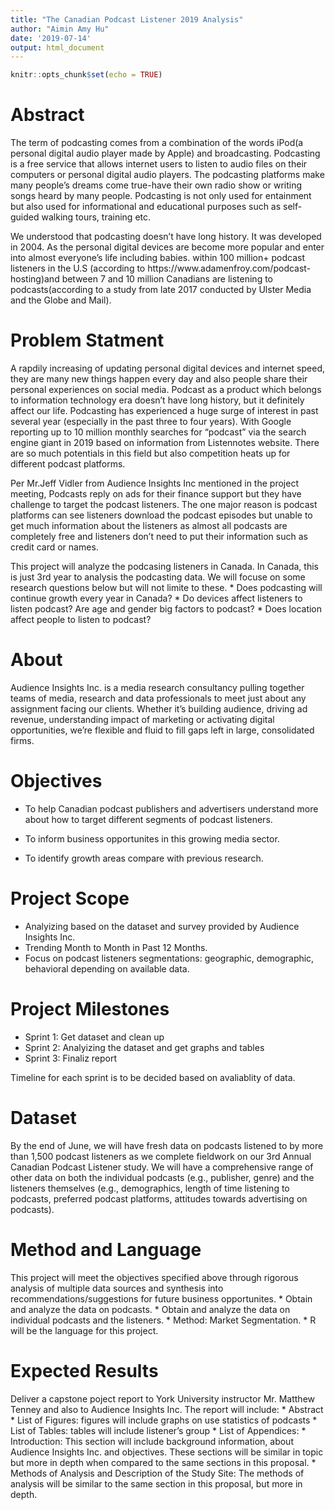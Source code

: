 ```yaml
---
title: "The Canadian Podcast Listener 2019 Analysis"
author: "Aimin Amy Hu"
date: '2019-07-14'
output: html_document
---
```


```r
knitr::opts_chunk$set(echo = TRUE)
```

# Abstract

The term of podcasting comes from a combination of the words iPod(a personal digital audio player made by Apple) and broadcasting. Podcasting is a free service that allows internet users to listen to audio files on their computers or personal digital audio players. The podcasting platforms make many people's dreams come true-have their own radio show or writing songs heard by many people. Podcasting is not only used for entainment but also used for informational and educational purposes such as self-guided walking tours, training etc.

We understood that podcasting doesn't have long history. It was developed in 2004. As the personal digital devices are become more popular and enter into almost everyone's life including babies. within 100 million+ podcast listeners in the U.S (according to https://www.adamenfroy.com/podcast-hosting)and between 7 and 10 million Canadians are listening to podcasts(according to a study from late 2017 conducted by Ulster Media and the Globe and Mail). 

# Problem Statment
A rapdily increasing of updating personal digital devices and internet speed, they are many new things happen every day and also people share their personal experiences on social media. Podcast as a product which belongs to information technology era doesn't have long history, but it definitely affect our life. Podcasting has experienced a huge surge of interest in past several year (especially in the past three to four years). With Google reporting up to 10 million monthly searches for "podcast" via the search engine giant in 2019 based on information from Listennotes website. There are so much potentials in this field but also competition heats up for different podcast platforms. 

Per Mr.Jeff Vidler from Audience Insights Inc mentioned in the project meeting, Podcasts reply on ads for their finance support but they have challenge to target the podcast listeners. The one major reason is podcast platforms can see listeners download the podcast episodes but unable to get much information about the listeners as almost all podcasts are completely free and listeners don't need to put their information such as credit card or names.

This project will analyze the podcasing listeners in Canada. In Canada, this is just 3rd year to analysis the podcasting data. We will focuse on some research questions below but will not limite to these.
* Does podcasting will continue growth every year in Canada? 
* Do devices affect listeners to listen podcast? Are age and gender big factors to podcast?
* Does location affect people to listen to podcast?


# About

Audience Insights Inc. is a media research consultancy pulling together teams of media, research and data professionals to meet just about any assignment facing our clients. Whether it’s building audience, driving ad revenue, understanding impact of marketing or activating digital opportunities, we're flexible and fluid to fill gaps left in large, consolidated firms.

# Objectives

* To help Canadian podcast publishers and advertisers understand more about how to target different segments of podcast listeners.

* To inform business opportunites in this growing media sector.

* To identify growth areas compare with previous research.

# Project Scope
* Analyizing based on the dataset and survey provided by Audience Insights Inc.
* Trending Month to Month in Past 12 Months.
* Focus on podcast listeners segmentations: geographic, demographic, behavioral depending on available data.

# Project Milestones
* Sprint 1: Get dataset and clean up
* Sprint 2: Analyizing the dataset and get graphs and tables
* Sprint 3: Finaliz report

Timeline for each sprint is to be decided based on avaliablity of data.

# Dataset

By the end of June, we will have fresh data on podcasts listened to by more than 1,500 podcast listeners as we complete fieldwork on our 3rd Annual Canadian Podcast Listener study. We will have a comprehensive range of other data on both the individual podcasts (e.g., publisher, genre) and the listeners themselves (e.g., demographics, length of time listening to podcasts, preferred podcast platforms, attitudes towards advertising on podcasts). 

# Method and Language

This project will meet the objectives specified above through rigorous analysis of multiple data sources and synthesis into recommendations/suggestions for future business opportunites.
* Obtain and analyze the data on podcasts.
* Obtain and analyze the data on individual podcasts and the listeners.
* Method: Market Segmentation.
* R will be the language for this project.

# Expected Results

Deliver a capstone poject report to York University instructor Mr. Matthew Tenney and also to Audience Insights Inc. The report will include:
* Abstract
* List of Figures: figures will include graphs on use statistics of podcasts 
* List of Tables: tables will include listener's group
* List of Appendices: 
* Introduction: This section will include background information, about Audience Insights Inc. and objectives. These sections will be similar in topic but more in depth when compared to the same sections in this proposal.
* Methods of Analysis and Description of the Study Site:  The methods of analysis will be similar to the same section in this proposal, but more in depth.
